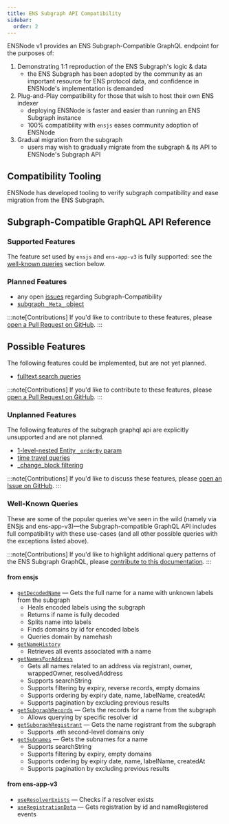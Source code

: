 ```yaml
---
title: ENS Subgraph API Compatibility
sidebar:
  order: 2
---
```



ENSNode v1 provides an ENS Subgraph-Compatible GraphQL endpoint for the purposes of:

1. Demonstrating 1:1 reproduction of the ENS Subgraph's logic & data
   - the ENS Subgraph has been adopted by the community as an important resource for ENS protocol data, and confidence in ENSNode's implementation is demanded
2. Plug-and-Play compatibility for those that wish to host their own ENS indexer
   - deploying ENSNode is faster and easier than running an ENS Subgraph instance
   - 100% compatibility with `ensjs` eases community adoption of ENSNode
3. Gradual migration from the subgraph
   - users may wish to gradually migrate from the subgraph & its API to ENSNode's Subgraph API

## Compatibility Tooling

ENSNode has developed tooling to verify subgraph compatibility and ease migration from the ENS Subgraph.

<LinkCard
  title="Subgraph Compatibility Tooling"
  href="../subgraph-compatibility-tooling"
/>

## Subgraph-Compatible GraphQL API Reference

### Supported Features

The feature set used by `ensjs` and `ens-app-v3` is fully supported: see the [well-known queries](#well-known-queries) section below.

### Planned Features

- any open [issues](https://github.com/namehash/ensnode/issues) regarding Subgraph-Compatibility
- [subgraph `_Meta_` object](https://thegraph.com/docs/en/subgraphs/querying/graphql-api/#subgraph-metadata)

:::note[Contributions]
If you'd like to contribute to these features, please [open a Pull Request on GitHub](https://github.com/namehash/ensnode).
:::

## Possible Features

The following features could be implemented, but are not yet planned.

- [fulltext search queries](https://thegraph.com/docs/en/subgraphs/querying/graphql-api/#fulltext-search-queries)

:::note[Contributions]
If you'd like to contribute to these features, please [open a Pull Request on GitHub](https://github.com/namehash/ensnode).
:::

### Unplanned Features

The following features of the subgraph graphql api are explicitly unsupported and are not planned.

- [1-level-nested Entity `_orderBy` param](https://thegraph.com/docs/en/subgraphs/querying/graphql-api/#example-for-nested-entity-sorting)
- [time travel queries](https://thegraph.com/docs/en/subgraphs/querying/graphql-api/#time-travel-queries)
- [\_change_block filtering](https://thegraph.com/docs/en/subgraphs/querying/graphql-api/#example-for-block-filtering)

:::note[Contributions]
If you'd like to discuss these features, please [open an Issue on GitHub](https://github.com/namehash/ensnode/issues).
:::

### Well-Known Queries

These are some of the popular queries we've seen in the wild (namely via ENSjs and ens-app-v3)—the Subgraph-compatible GraphQL API includes full compatibility with these use-cases (and all other possible queries with the exceptions listed above).

:::note[Contributions]
If you'd like to highlight additional query patterns of the ENS Subgraph GraphQL, please [contribute to this documentation](https://github.com/namehash/ensnode/issues).
:::

#### from ensjs

- [`getDecodedName`](https://github.com/ensdomains/ensjs/blob/17ab314/packages/ensjs/src/functions/subgraph/getDecodedName.ts) — Gets the full name for a name with unknown labels from the subgraph
  - Heals encoded labels using the subgraph
  - Returns if name is fully decoded
  - Splits name into labels
  - Finds domains by id for encoded labels
  - Queries domain by namehash
- [`getNameHistory`](https://github.com/ensdomains/ensjs/blob/17ab314/packages/ensjs/src/functions/subgraph/getNameHistory.ts)
  - Retrieves all events associated with a name
- [`getNamesForAddress`](https://github.com/ensdomains/ensjs/blob/17ab314/packages/ensjs/src/functions/subgraph/getNamesForAddress.ts)
  - Gets all names related to an address via registrant, owner, wrappedOwner, resolvedAddress
  - Supports searchString
  - Supports filtering by expiry, reverse records, empty domains
  - Supports ordering by expiry date, name, labelName, createdAt
  - Supports pagination by excluding previous results
- [`getSubgraphRecords`](https://github.com/ensdomains/ensjs/blob/17ab314/packages/ensjs/src/functions/subgraph/getSubgraphRecords.ts) — Gets the records for a name from the subgraph
  - Allows querying by specific resolver id
- [`getSubgraphRegistrant`](https://github.com/ensdomains/ensjs/blob/17ab314/packages/ensjs/src/functions/subgraph/getSubgraphRegistrant.ts) — Gets the name registrant from the subgraph
  - Supports .eth second-level domains only
- [`getSubnames`](https://github.com/ensdomains/ensjs/blob/17ab314/packages/ensjs/src/functions/subgraph/getSubnames.ts) — Gets the subnames for a name
  - Supports searchString
  - Supports filtering by expiry, empty domains
  - Supports ordering by expiry date, name, labelName, createdAt
  - Supports pagination by excluding previous results

#### from ens-app-v3

- [`useResolverExists`](https://github.com/ensdomains/ens-app-v3/blob/328692ae832618f8143916c143b7e4cb9e520811/src/hooks/useResolverExists.ts#L27) — Checks if a resolver exists
- [`useRegistrationData`](https://github.com/ensdomains/ens-app-v3/blob/328692ae832618f8143916c143b7e4cb9e520811/src/hooks/useRegistrationData.ts#L31) — Gets registration by id and nameRegistered events
